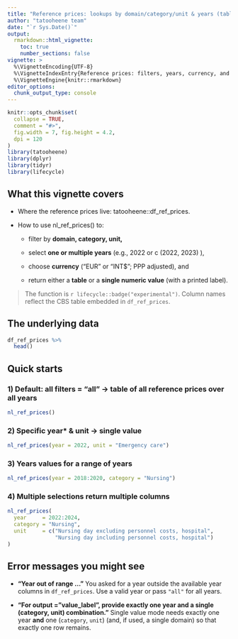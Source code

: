 ```yaml
---
title: "Reference prices: lookups by domain/category/unit & years (table vs single value)"
author: "tatooheene team"
date: "`r Sys.Date()`"
output:
  rmarkdown::html_vignette:
    toc: true
    number_sections: false
vignette: >
  %\VignetteEncoding{UTF-8}
  %\VignetteIndexEntry{Reference prices: filters, years, currency, and single-value output}
  %\VignetteEngine{knitr::rmarkdown}
editor_options: 
  chunk_output_type: console
---
```


```r
knitr::opts_chunk$set(
  collapse = TRUE,
  comment = "#>",
  fig.width = 7, fig.height = 4.2,
  dpi = 120
)
library(tatooheene)
library(dplyr)
library(tidyr)
library(lifecycle)
```

## What this vignette covers

-   Where the reference prices live: tatooheene::df_ref_prices.

-   How to use nl_ref_prices() to:

    -   filter by **domain, category, unit,**

    -   select **one or multiple years** (e.g., 2022 or c (2022, 2023) ),

    -   choose **currency** ("EUR" or "INT\$"; PPP adjusted), and

    -   return either a **table** or a **single numeric value** (with a printed label).

> The function is `r lifecycle::badge("experimental")`. Column names reflect the CBS table embedded in `df_ref_prices`.

## The underlying data

```r
df_ref_prices %>%
  head()
```

## Quick starts

### 1) Default: all filters = "all" -\> table of all reference prices over all years

```r
nl_ref_prices()
```

### 2) Specific **year**\* & **unit** -\> single value

```r
nl_ref_prices(year = 2022, unit = "Emergency care")
```

### 3) Years values for a range of years

```r
nl_ref_prices(year = 2018:2020, category = "Nursing")
```

### 4) Multiple selections return multiple columns

```r
nl_ref_prices(
  year     = 2022:2024,
  category = "Nursing",
  unit     = c("Nursing day excluding personnel costs, hospital",
               "Nursing day including personnel costs, hospital")
)
```

## Error messages you might see

-   **"Year out of range …"** You asked for a year outside the available year columns in `df_ref_prices`. Use a valid year or pass `"all"` for all years.

-   **"For output = "value_label", provide exactly one year and a single (category, unit) combination."** Single value mode needs exactly one year **and** one (`category`, `unit`) (and, if used, a single domain) so that exactly one row remains.
